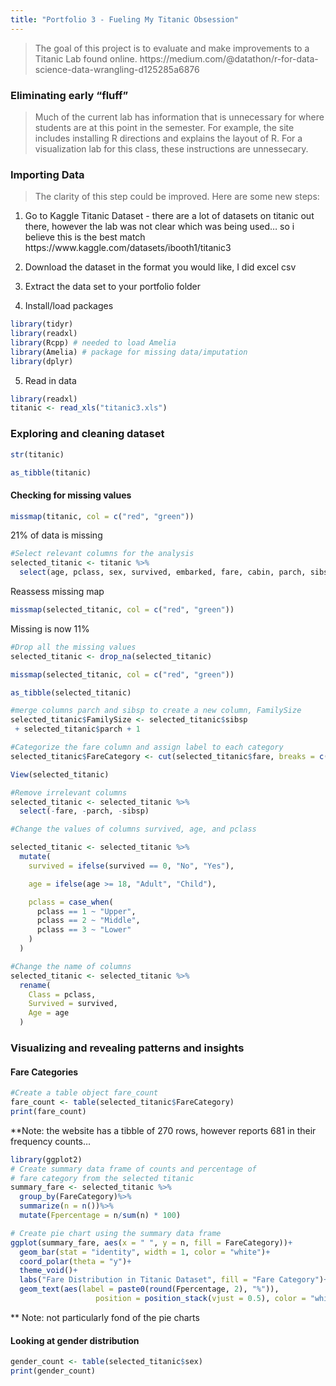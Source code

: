 ```yaml
---
title: "Portfolio 3 - Fueling My Titanic Obsession"
---
```


> The goal of this project is to evaluate and make improvements to a Titanic Lab found online. https://medium.com/@datathon/r-for-data-science-data-wrangling-d125285a6876 

### Eliminating early "fluff"
> Much of the current lab has information that is unnecessary for where students are at this point in the semester. For example, the site includes installing R directions and explains the layout of R. For a visualization lab for this class, these instructions are unnessecary.

### Importing Data

> The clarity of this step could be improved. Here are some new steps:

1) Go to Kaggle Titanic Dataset - there are a lot of datasets on titanic out there, however the lab was not clear which was being used... so i believe this is the best match 
https://www.kaggle.com/datasets/ibooth1/titanic3 

2) Download the dataset in the format you would like, I did excel csv

3) Extract the data set to your portfolio folder

4) Install/load packages 

```r
library(tidyr)
library(readxl)
library(Rcpp) # needed to load Amelia
library(Amelia) # package for missing data/imputation
library(dplyr)
```

5) Read in data 
```r
library(readxl)
titanic <- read_xls("titanic3.xls")

```

### Exploring and cleaning dataset 

```r
str(titanic)
```
```r
as_tibble(titanic)
```


#### Checking for missing values 
```r
missmap(titanic, col = c("red", "green"))
```
21% of data is missing 

```r
#Select relevant columns for the analysis
selected_titanic <- titanic %>%
  select(age, pclass, sex, survived, embarked, fare, cabin, parch, sibsp)
```

Reassess missing map
```r
missmap(selected_titanic, col = c("red", "green"))
```
Missing is now 11% 

```r
#Drop all the missing values
selected_titanic <- drop_na(selected_titanic)
```
```r
missmap(selected_titanic, col = c("red", "green"))
```

```r
as_tibble(selected_titanic)
```


```r
#merge columns parch and sibsp to create a new column, FamilySize
selected_titanic$FamilySize <- selected_titanic$sibsp
 + selected_titanic$parch + 1

#Categorize the fare column and assign label to each category
selected_titanic$FareCategory <- cut(selected_titanic$fare, breaks = c(0, 10, 20, 50, 100, Inf), labels = c("Lowest", "Lower Middle", "Upper Middle", "Higher", "Highest"))
```

```r
View(selected_titanic)
```

```r
#Remove irrelevant columns
selected_titanic <- selected_titanic %>% 
  select(-fare, -parch, -sibsp)
```

```r
#Change the values of columns survived, age, and pclass

selected_titanic <- selected_titanic %>%
  mutate(
    survived = ifelse(survived == 0, "No", "Yes"),

    age = ifelse(age >= 18, "Adult", "Child"),

    pclass = case_when(
      pclass == 1 ~ "Upper",
      pclass == 2 ~ "Middle",
      pclass == 3 ~ "Lower"
    )
  )
```

```r
#Change the name of columns
selected_titanic <- selected_titanic %>% 
  rename(
    Class = pclass,
    Survived = survived,
    Age = age
  )
```


### Visualizing and revealing patterns and insights   

#### Fare Categories 

```r
#Create a table object fare_count
fare_count <- table(selected_titanic$FareCategory)
print(fare_count)
```
**Note: the website has a tibble of 270 rows, however reports 681 in their frequency counts... 

```r

library(ggplot2)
# Create summary data frame of counts and percentage of
# fare category from the selected titanic
summary_fare <- selected_titanic %>%
  group_by(FareCategory)%>%
  summarize(n = n())%>%
  mutate(Fpercentage = n/sum(n) * 100)

# Create pie chart using the summary data frame
ggplot(summary_fare, aes(x = " ", y = n, fill = FareCategory))+
  geom_bar(stat = "identity", width = 1, color = "white")+
  coord_polar(theta = "y")+
  theme_void()+
  labs("Fare Distribution in Titanic Dataset", fill = "Fare Category")+
  geom_text(aes(label = paste0(round(Fpercentage, 2), "%")),
                   position = position_stack(vjust = 0.5), color = "white")
```
** Note: not particularly fond of the pie charts

#### Looking at gender distribution

```r
gender_count <- table(selected_titanic$sex)
print(gender_count)
```
























